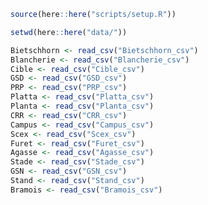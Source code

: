 
```r
source(here::here("scripts/setup.R"))
```


```r
setwd(here::here("data/"))

Bietschhorn <- read_csv("Bietschhorn_csv")
Blancherie <- read_csv("Blancherie_csv")
Cible <- read_csv("Cible_csv")
GSD <- read_csv("GSD_csv")
PRP <- read_csv("PRP_csv")
Platta <- read_csv("Platta_csv")
Planta <- read_csv("Planta_csv")
CRR <- read_csv("CRR_csv")
Campus <- read_csv("Campus_csv")
Scex <- read_csv("Scex_csv")
Furet <- read_csv("Furet_csv")
Agasse <- read_csv("Agasse_csv")
Stade <- read_csv("Stade_csv")
GSN <- read_csv("GSN_csv")
Stand <- read_csv("Stand_csv")
Bramois <- read_csv("Bramois_csv")
```

